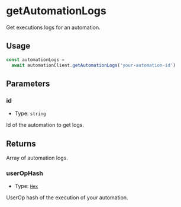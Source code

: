 # getAutomationLogs

Get executions logs for an automation.

## Usage

```typescript copy
const automationLogs =
  await automationClient.getAutomationLogs('your-automation-id')
```

## Parameters

### id

- Type: `string`

Id of the automation to get logs.

## Returns

Array of automation logs.

### userOpHash

- Type: [`Hex`](https://viem.sh/docs/glossary/types#hex)

UserOp hash of the execution of your automation.

